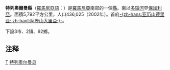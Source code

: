 {{Romanian counties infobox
|name=Teleorman
|map=Teleorman.png
|coa=Actual_Teleorman_county_CoA.png
|Historic region=Wallachia
|lDevelopment region=[[Sud_(development_region)|Sud]]
|lcapital=[[Alexandria,_Romania|Alexandria]]
|ind=TR
|population=436,025
|asof=2002
|density=75
|area=5,792
|webc=http://www.cjteleorman.ro/
|webp=http://www.prefecturateleorman.ro/
|telpref=47
}}
'''特列奧爾曼縣'''（[[羅馬尼亞語|羅馬尼亞語]]：'''{{lang|ro|Judeţul Teleorman}}'''）是[[羅馬尼亞|羅馬尼亞]]南部的一個[[羅馬尼亞行政區劃|縣]]。南以[[多瑙河|多瑙河]]界[[保加利亞|保加利亞]]。面積5,792平方公里，人口436,025（2002年）。首府[[亚历山德里亚_(罗马尼亚)|-{zh-hans:亚历山德里亚; zh-hant:阿歷山大里亞;}-]]。

下設3市、2镇、92鄉。

==注释==
{{reflist}}

{{羅馬尼亞行政區劃}}
{{Teleorman County}}

[[Category:罗马尼亚行政区划|T]]
[[Category:特列奥尔曼县|]]